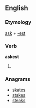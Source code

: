 ==English==

===Etymology===
[[ask]] + [[-est]]

===Verb===
'''askest'''

# {{context|archaic|lang=en}} {{second-person singular of|ask}}

===Anagrams===
* [[skates#English|skates]]
* [[stakes#English|stakes]]
* [[steaks#English|steaks]]